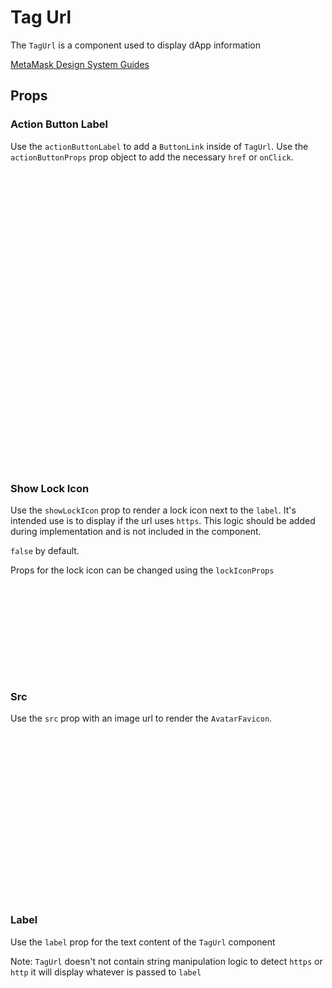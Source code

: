 
# Tag Url

The `TagUrl` is a component used to display dApp information

[MetaMask Design System Guides](https://www.notion.so/MetaMask-Design-System-Guides-Design-f86ecc914d6b4eb6873a122b83c12940)

<Canvas of={TagUrlStories.DefaultStory} />

## Props

<Controls of={TagUrlStories.DefaultStory} />

### Action Button Label

Use the `actionButtonLabel` to add a `ButtonLink` inside of `TagUrl`. Use the `actionButtonProps` prop object to add the necessary `href` or `onClick`.

<Canvas of={TagUrlStories.ActionButtonLabel} />

```jsx
import { TagUrl } from '../../ui/component-library/tag-url';

<TagUrl
  label="app.uniswap.org"
  src="https://uniswap.org/favicon.ico"
  showLockIcon
  actionButtonLabel="Permissions"
  actionButtonProps={{
    externalLink: true,
    href: 'https://metamask.io',
  }}
/>
<TagUrl
  label="app.uniswap.org"
  src="https://uniswap.org/favicon.ico"
  showLockIcon
  actionButtonLabel="Action"
  actionButtonProps={{
    externalLink: true,
    href: 'https://metamask.io',
  }}
/>
<TagUrl
  label="app.uniswap.org"
  src="https://uniswap.org/favicon.ico"
  showLockIcon
  actionButtonLabel="Click"
  actionButtonProps={{
    externalLink: true,
    href: 'https://metamask.io',
  }}
/>
```

### Show Lock Icon

Use the `showLockIcon` prop to render a lock icon next to the `label`. It's intended use is to display if the url uses `https`. This logic should be added during implementation and is not included in the component.

`false` by default.

Props for the lock icon can be changed using the `lockIconProps`

<Canvas of={TagUrlStories.ShowLockIcon} />

```jsx
import { TagUrl } from '../../ui/component-library';

<TagUrl
  label="app.uniswap.org"
  src="https://uniswap.org/favicon.ico"
  showLockIcon
  actionButtonLabel="Permissions"
/>

<TagUrl src="" label="http://notsecure.com" />
```

### Src

Use the `src` prop with an image url to render the `AvatarFavicon`.

<Canvas of={TagUrlStories.Src} />

```jsx
import { TagUrl } from '../../ui/component-library/tag-url';

<TagUrl
  src="https://uniswap.org/favicon.ico"
  label="app.uniswap.org"
  showLockIcon
/>
<TagUrl
  src="https://metamask.github.io/test-dapp/metamask-fox.svg"
  label="metamask.github.io"
  showLockIcon
/>
<TagUrl
  src="https://1inch.exchange/assets/favicon/favicon-32x32.png"
  label="1inch.exchange"
  showLockIcon
/>
<TagUrl label="fallback" src="" />
```

### Label

Use the `label` prop for the text content of the `TagUrl` component

Note: `TagUrl` doesn't not contain string manipulation logic to detect `https` or `http` it will display whatever is passed to `label`

<Canvas of={TagUrlStories.Label} />

```jsx
import { TagUrl } from '../../ui/component-library/tag-url';

<TagUrl
  src="https://uniswap.org/favicon.ico"
  showLockIcon
  label="app.uniswap.org"
/>
<TagUrl
  src="https://metamask.github.io/test-dapp/metamask-fox.svg"
  showLockIcon
  label="metamask.github.io"
/>
<TagUrl
  src=""
  showLockIcon
  label="metamask.github.io"
/>
```
